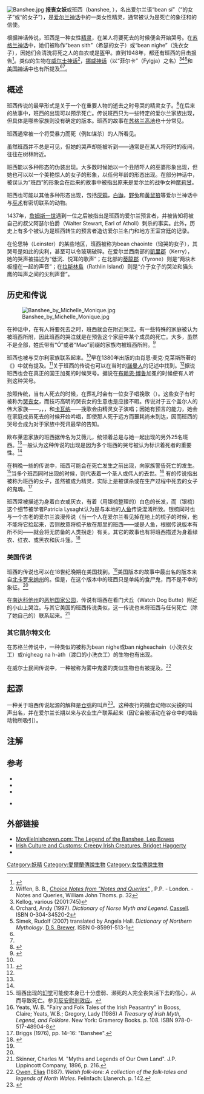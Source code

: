{{Copy edit|time=2021-02-28T08:43:00+00:00}}
[[File:Banshee.jpg|thumb]]
'''报丧女妖'''或班西（banshee, {{IPAc-en|ˈ|b|æ|n|ʃ|iː}}），名出爱尔兰语“bean sí”（“{{link-en|希瑟|sídhe}}的女子”或“{{link-en|精灵之丘|fairy mounds}}的女子”），是[[爱尔兰神话|爱尔兰神话]]中的一类女性精灵，通常被认为是死亡的象征和{{link-en|凯尔特异世界|Celtic Otherworld}}的信使。

根据神话传说，班西是一种女性[[精灵|精灵]]，在某人将要死去的时候便会开始哭号。在[[苏格兰神话|苏格兰神话]]中，她们被称作“bean sith”（希瑟的女子）或“bean nighe”（洗衣女子），因她们会清洗将死之人的血衣或是盔甲。直到1948年，都还有班西的目击报告<ref>{{Cite journal  | last =   | first =   | authorlink =   | coauthors =   | title = Superstition  | journal = Western Folklore   | volume = 7  | issue = 4  | pages =   | publisher = Western States Folklore Society  | date = October 1948  | jstor = 1497855  | issn =   | doi =}}</ref>。类似的生物在[[威尔士神话|威尔士神话]]<ref name=Wiffen>Wiffen, B. B., ''[http://books.google.com/books?id=Q_NFV5U3ji4C&pg=PA32&dq=%22Hag+of+the+mist%22#v=onepage&q=%22Hag%20of%20the%20mist%22&f=false Choice Notes from "Notes and Queries"] {{Wayback|url=http://books.google.com/books?id=Q_NFV5U3ji4C&pg=PA32&dq=%22Hag+of+the+mist%22#v=onepage&q=%22Hag%20of%20the%20mist%22&f=false |date=20170215185707 }}'', P.P. - London. - Notes and Queries, William John Thoms. p. 32</ref>，[[挪威神话|挪威神话]]（以“菲尔卡”（Fylgja）之名）<ref name=KELLOG745>Kellog, various (2001:745)</ref><ref>Orchard, Andy (1997). ''Dictionary of Norse Myth and Legend''. [[Orion_Publishing_Group|Cassell]]. ISBN 0-304-34520-2</ref><ref>Simek, Rudolf (2007) translated by Angela Hall. ''Dictionary of Northern Mythology''. [[Boydell_&_Brewer|D.S. Brewer]]. ISBN 0-85991-513-1</ref>和[[美国神话|美国神话]]中也有所提及<ref name="book"/><ref name="skinner"/>。

==概述==
班西传说的最早形式是关于一个在重要人物的逝去之时号哭的精灵女子。<ref name="Az">{{cite book| last = Knight  | first = Jan  | authorlink =   | coauthors =   | title = A-Z of ghosts and supernatural  | publisher = Pepper Press  | year = 1980  | location =   | pages = [https://archive.org/details/azofghostssupern0000knig/page/10 10]  | url =https://archive.org/details/azofghostssupern0000knig| doi =      | isbn = 0-560-74509-5}}</ref>在后来的故事中，班西的出现可以预示死亡。传说班西只为一些特定的爱尔兰家族出现，但具体是哪些家族则没有确定的版本。班西的故事在[[苏格兰高地|苏格兰高地]]也十分常见。

班西通常被一个将受暴力而死（例如谋杀）的人所看见。

虽然班西并不总是可见，但她的哭声却能被听到——通常是在某人将死时的夜间，往往在树林附近。

班西能以多种形态的伪装出现。大多数时候她以一个丑陋吓人的巫婆形象出现，但她也可以以一个美艳惊人的女子的形象，以任何年龄的形态出现。在部分神话中，被误认为“班西”的形象会在后来的故事中被指出原来是爱尔兰的战争女神[[摩莉甘|摩莉甘]]。

班西也可能以其他多种形态出现，包括[[灰鸦|灰鸦]]，[[白鼬|白鼬]]，[[野兔|野兔]]和[[黄鼠狼|黄鼠狼]]等爱尔兰神话中与[[巫术|巫术]]有密切联系的动物。

1437年，[[詹姆斯一世_(苏格兰)|詹姆斯一世]]遇到一位之后被指出是班西的爱尔兰预言者，并被告知将被自己的叔父阿瑟尔伯爵（Walter Stewart, Earl of Atholl）刺杀的事实。此外，历史上有多个被认为是班西转生的预言者造访爱尔兰名门和地方王室宫廷的记录。

在伦思特（Leinster）的某些地区，班西被称为bean chaointe（恸哭的女子），其哭号是如此的尖利，甚至可以令玻璃破碎。在爱尔兰西南部的[[凱里郡|凱里郡]]（Kerry），她的哭声被描述为“低沉、悦耳的歌声”；在北部的[[蒂龍郡|蒂龍郡]]（Tyrone）则是“两块木板撞在一起的声音”；在[[拉斯林島|拉斯林島]]（Rathlin Island）则是“介于女子的哭泣和猫头鹰的叫声之间的尖利声音”。

==历史和传说==
[[File:Banshee_by_Michelle_Monique.jpg|thumb]]

在神话中，在有人将要死去之时，班西就会在附近哭泣。有一些特殊的家庭被认为被班西所附，因此班西的哭泣就是在预告这个家庭中某个成员的死亡。大多，虽然不是全部，姓氏带有“Ó”或者“Mao”前缀的家族均被班西所附。<ref name=monaghan>{{cite book|last=Monaghan|first=Patricia|title=Encyclopedia of Goddesses and Heroines|year=2009|publisher=ABC-CLIO|isbn=978-0-313-34990-4|page=307|url=http://books.google.ie/books?id=8zHxlL8my-YC&pg=PA307&dq=%22a+commonly+stated+idea+is+that+no+family+lacking+a%22&hl=en&sa=X&ei=gDuLUJenMoeFhQfpq4CwCA&ved=0CCwQ6AEwAA#v=onepage&q=%22a%20commonly%20stated%20idea%20is%20that%20no%20family%20lacking%20a%22&f=false|access-date=2014-01-10|archive-date=2013-11-04|archive-url=https://web.archive.org/web/20131104134414/http://books.google.ie/books?id=8zHxlL8my-YC&pg=PA307&dq=%22a+commonly+stated+idea+is+that+no+family+lacking+a%22&hl=en&sa=X&ei=gDuLUJenMoeFhQfpq4CwCA&ved=0CCwQ6AEwAA#v=onepage&q=%22a%20commonly%20stated%20idea%20is%20that%20no%20family%20lacking%20a%22&f=false|dead-url=no}}</ref>

班西也被与艾尔利家族联系起来。<ref name="Az"/>早在1380年出版的由肖恩·麦克·克莱斯所著的《{{link-en|特洛的胜利|Cathreim Thoirdhealbhaigh}}》中就有提及。<ref name="lore">{{Cite journal  | last = Westropp  | first = Thos. J.   | authorlink =   | coauthors =   | title = A Folklore Survey of County Clare  | journal = Folklore  | volume =   | issue =   | pages = 180–199  | publisher = Taylor & Francis, Ltd.   | date = June 1910  | jstor = 1254686  | issn =   | doi =}}</ref>关于班西的传说也可以在当时的[[諾曼人|諾曼人]]的记述中找到。<ref name="lore"/>据说班西也会在真正的国王加冕的时候哭号。据说在[[布赖恩·博鲁|布赖恩·博鲁]]加冕的时候便有人听到这种哭号。

按照传统，当有人死去的时候，在葬礼时会有一位女子唱挽歌（{{lang-ga|caoineadh}}）。这些女子有时被称为[[哭丧女|哭丧女]]，而技巧高明的哭丧女的生意也是应接不暇。传说对于五个盖尔人的伟大家族——{{link-en|欧格拉底|O'Grady (surname)}}，{{link-en|欧尼尔|O'Neill dynasty}}，{{link-en|欧布莱恩|O'Brien dynasty}}，{{link-en|欧克罗乎尔|Ó Conchobhair}}和[[卡瓦纳|卡瓦纳]]——挽歌会由精灵女子演唱；因她有预言的能力，她会在家庭成员死去的时候开始吟唱，即使那人死于远方而噩耗尚未到达，因而班西的哭号会成为对于家族中死讯最早的告知。

欧布莱恩家族的班西据传名为艾薇儿，统领着总是与她一起出现的另外25名班西。<ref name="lore"/>一般认为这种传说的出现是因为多个班西的哭号被认为标识着死者的重要性。<ref name="lore"/>

在稍晚一些的传说中，班西可能会在死亡发生之前出现，向家族警告死亡的发生。<ref>班西出现的[[幻觉|幻觉]]可能使本身已十分虚弱、濒死的人完全丧失活下去的信心，从而导致死亡。参见[[安慰劑效應|反安慰剂效应]]。</ref>当多个班西同时出现的时候，则代表着一个圣人或伟人的去世。<ref name="Yeats">Yeats, W. B. "Fairy and Folk Tales of the Irish Peasantry" in Booss, Claire; Yeats, W.B.; Gregory, Lady (1986) ''A Treasury of Irish Myth, Legend, and Folklore''. New York: Gramercy Books. p. 108. ISBN 978-0-517-48904-8</ref> 有的传说指出被称为班西的女子，虽然被成为精灵，实际上是被谋杀或在生产过程中死去的女子的鬼魂。<ref>Briggs (1976), pp. 14–16: "Banshee".</ref>

班西常被描述为身着白衣或灰衣，有着（用银梳整理的）白色的长发，而（银梳）这个细节被学者Patricia Lysaght认为是与本地的[[人鱼|人鱼]]传说混淆所致。银梳同时也与一个古老的爱尔兰浪漫传说（当一个人在爱尔兰看见掉在地上的梳子的时候，他不能将它捡起来，否则故意将梳子放在那里的班西——或是人鱼，根据传说版本有所不同——就会将无防备的人类拐走）有关。其它的故事也有将班西描述为身着绿衣、红衣、或黑衣和灰斗篷。<ref name="book">{{Cite encyclopedia  | title = Banshee  | encyclopedia = The Element Encyclopedia of the Psychic World  | volume =   | pages = 62  | publisher = Harper Element  | year = 2006     | accessdate = January 26, 2011}}</ref>

===美国传说===
班西的传说也可以在18世纪晚期在美国找到。<ref name="book"/>美国版本的故事中最出名的版本来自[[北卡罗来纳州|北卡罗来纳州]]的{{link-en|塔尔河|Tar River}}。但是，在这个版本中的班西只是单纯的食尸鬼，而不是不幸的象征。<ref name="book"/>

在[[南达科他州|南达科他州]]的[[恶地国家公园|恶地国家公园]]，传说有班西在看门犬丘（Watch Dog Butte）附近的小山上哭泣。与其它美国的班西传说类似，这一传说也未将班西与任何死亡（除了她自己的）联系起来。<ref name="skinner">Skinner, Charles M. "Myths and Legends of Our Own Land". J.P. Lippincott Company, 1896, p. 216.</ref>

===其它凯尔特文化===
在苏格兰传说中，一种类似的被称为bean nighe或ban nigheachain（小洗衣女工）或nigheag na h-àth（渡口的小洗衣工）的生物也有出现。

在威尔士民间传说中，一种被称为雾中鬼婆的类似生物也有被提及。<ref>[[Elias_Owen_(Welsh_cleric)|Owen, Elias]] (1887). ''Welsh folk-lore: A collection of the folk-tales and legends of North Wales''. Felinfach: Llanerch. p. 142.</ref>

==起源==
一种关于班西传说起源的解释是[[仓鸮|仓鸮]]的叫声<ref>{{cite web| title = NestWatch 2012 Barn Owl - Tyto alba - Scréachóg reilige, ''[http://www.rte.ie/radio/mooneygoeswild/features/mooneycam/ from "NestWatch 2012"]'', | year = 2012 }}</ref>。这种夜行的捕食动物以尖锐的叫声出名，并在爱尔兰长期以来与农业生产联系起来（因它会被活动在谷仓中的啮齿动物所吸引）。

==注解==
{{Reflist|30em}}

==参考==
* {{cite book
 | title = Cris de vie, cris de mort: Les fées du destin dans les pays celtiques
 | first = Evelyne | last = Sorlin
 | year = 1991
| language = fr
 | publisher = Academia Scientiarum Fennica
| location = Helsinki
 | isbn = 978-951-41-0650-7
 }}
* {{cite book
 | title = The banshee: The Irish death-messenger
 | first = Patricia | last = Lysaght
 | year = 1986
| location = Boulder, Colorado
 | publisher =  Roberts Rinehart
 | isbn = 978-1-57098-138-8
 }}
* {{cite book
 | title = An encyclopedia of fairies: Hobgoblins, brownies, bogies, and other supernatural creatures
 | url = https://archive.org/details/encyclopediaoffa00brig
 | first = Katharine | last = Briggs
| authorlink = Katharine Mary Briggs
 | year = 1976
 | publisher =  Pantheon
| location = New York
 | isbn = 978-0-394-73467-5 }}
* {{cite book
 | title = The Fairy-Faith in celtic countries, its psychological origin and nature
 | url = https://archive.org/details/fairyfaithincelt00evan
 | first = Walter Yeeling| last = Evans Wentz
 | authorlink = W. Y. Evans-Wentz
 | year = 1977
 | publisher =  C. Smythe
| location = Gerrards Cross, Bucks.
 }} {{OCLC|257400792}}

==外部链接==
{{Wiktionary|banshee}}
* [https://web.archive.org/web/20110511124044/http://www.movilleinishowen.com/history/mythology/legend_of_the_banshee.htm MovilleInishowen.com: The Legend of the Banshee, Leo Bowes]
* [http://www.irishcultureandcustoms.com/ACalend/CreepyCreatures.html Irish Culture and Customs: Creepy Irish Creatures, Bridget Haggerty] {{Wayback|url=http://www.irishcultureandcustoms.com/ACalend/CreepyCreatures.html |date=20120504071415 }}
* {{Cite EB1911|wstitle=Banshee}}

[[Category:妖精|Category:妖精]]
[[Category:愛爾蘭傳說生物|Category:愛爾蘭傳說生物]]
[[Category:女性傳說生物|Category:女性傳說生物]]